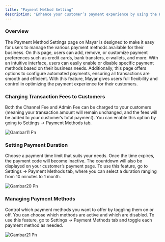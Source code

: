 ```yaml
---
title: "Payment Method Setting"
description: "Enhance your customer’s payment experience by using the Payment Method Settings feature on Mayar today!"
---
```


### Overview

The Payment Method Settings page on Mayar is designed to make it easy for users to manage the various payment methods available for their business. On this page, users can add, remove, or customize payment preferences such as credit cards, bank transfers, e-wallets, and more. With an intuitive interface, users can easily enable or disable specific payment methods based on their business needs. Additionally, this page offers options to configure automated payments, ensuring all transactions are smooth and efficient. With this feature, Mayar gives users full flexibility and control in optimizing the payment experience for their customers.

### Charging Transaction Fees to Customers

Both the Channel Fee and Admin Fee can be charged to your customers (meaning your transaction amount will remain unchanged, and the fees will be added to your customer’s total payment). You can enable this option by going to Settings → Payment Methods tab.

![Gambar11 Pn](/images/gambar11.png)

### Setting Payment Duration

Choose a payment time limit that suits your needs. Once the time expires, the payment code will become inactive. The countdown will also be displayed on your customer’s payment page. To use this feature, go to Settings → Payment Methods tab, where you can select a duration ranging from 10 minutes to 1 month.

![Gambar20 Pn](/images/gambar20.png)

### Managing Payment Methods

Control which payment methods you want to offer by toggling them on or off. You can choose which methods are active and which are disabled. To use this feature, go to Settings → Payment Methods tab and toggle each payment method as needed.

![Gambar21 Pn](/images/gambar21.png)